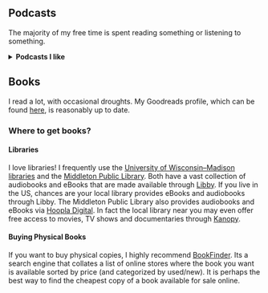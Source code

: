 ## Podcasts

The majority of my free time is spent reading something or listening to something.

<details>
<summary> **Podcasts I like** </summary>


I love podcasts! I discovered the magical world of podcasts sometime in 2017. Haven't stopped since.
My podcast app of choice is [Pocket Casts](https://pocketcasts.com/).
A sample of some great podcasts: 

- [Seen and the Unseen](https://seenunseen.in/) 
    by [Amit Varma](https://amitvarma.com/): 
    <br>India specific podcast, lots of social science and philosophy. 
    Long form ([sometimes > 5hr long](https://twitter.com/amitvarma/status/1376048619548073988?s=20)) interview/discussion.

- [Zero](https://www.bloomberg.com/green-zero-emissions-podcast) by [Akshat Rathi](https://akshatrathi.com/):
    <br>explores the policies, tactics and clean technologies taking us to a future of zero emissions as the world fights climate change. Climate reporter Akshat Rathi talks to the people who are making it happen. Produced by Bloomberg Green.

- [Empire](https://linktr.ee/empirepod) 
    by [Anita Anand](https://anitaanand.net/) and [William Dalrymple](https://twitter.com/DalrympleWill): 
    <br>A great podcast about empires and their history.

- [The Anthropocene Reviewed](https://soundcloud.com/theanthropocenereviewed) 
    by the incredible [John Green](https://www.johngreenbooks.com/): 
    <br>This is my favorite podcast, by a country mile!

- [Grand Tamasha](http://www.grandtamasha.com) 
    hosted by [Milan Vaishnav](https://carnegieendowment.org/experts/714):
    <br> Discusses the latest developments in Indian politics, economics, foreign policy, society, and culture for a global audience

- [Ideas of India](https://www.discoursemagazine.com/tag/ideas-of-india-podcast/)
    by [Shruti Rajagopalan](http://shrutiraj.com/):
    <br>Economis Shruti Rajagopalan examines the ideas that will propel India forward, via conversations with researchers and top thinkers in social science and beyond.

<!--
- [Dear Hank and John](https://dear-hank-john-a5cf29b8.simplecast.com/) 
    by [Hank](https://hankgreen.com/) and 
    [John Green](https://www.johngreenbooks.com/): 
    <br>where the two brothers answer your questions, give you dubious advice, and bring you the news from Mars and AFC Wimbledon. Seriously just try it!

- [Left, Right and Centre](https://www.kcrw.com/news/shows/left-right-center): 
    <br>In (former host) Josh Barro's words - 
    "your civilized yet provocative antidote to the self-contained opinion bubbles that dominate political debates"
-->

- [Computing Up](https://computingup.com/)
    with [Michael Littman](https://www.littmania.com/) and [Dave Ackley](https://twitter.com/livcomp): 
    <br>Conversations about computing writ large
<!--
- [Capitalisn't](https://www.capitalisnt.com/) 
    with [Luigi Zingales](https://faculty.chicagobooth.edu/luigi-zingales) and [Bethany McLean](https://twitter.com/bethanymac12): 
    <br>economics podcast that talks about what's working in capitalism and what isn't
-->
- [Casual Inference](https://casualinfer.libsyn.com/)
    hosted by [Lucy D’Agostino McGowan](https://www.lucymcgowan.com/) and Ellie Murray: 
    <br>podcast about statistics, causal inference, epidemiology, and a bunch of related things. 

- [The Gerrymandering Project](https://fivethirtyeight.com/tag/the-gerrymandering-project/)
    by the good folks at FiveThirtyEight and also [Dave Wasserman](https://twitter.com/redistrict): 
    <br>podcast (plus interactives) about the fascinating complexities of gerrymandering and more importantly self-sorting! 

- [Rachman Review](https://www.ft.com/rachman-review)
    with [Gideon Rachman](https://twitter.com/gideonrachman): 
    <br>A podcast about international politics by the Financial Times. 

- [Sway](https://www.nytimes.com/column/sway) 
    with [Kara Swisher](https://twitter.com/karaswisher): 
    <br>Interview podcast unpacking power and technology

- [Volts](https://www.volts.wtf/)
    by [David Roberts](https://twitter.com/drvolts):
    <br>A newsletter/podcast about clean energy and politics. (Pretty wonky, which is why I love it!)
</details>

## Books

I read a lot, with occasional droughts. My Goodreads profile, 
which can be found [here](https://www.goodreads.com/user/show/16471733-ajinkya-kokandakar), 
is reasonably up to date.

### Where to get books?

#### Libraries

I love libraries! I frequently use the [University of Wisconsin--Madison libraries](https://www.library.wisc.edu/) and the [Middleton Public Library](https://www.midlibrary.org/).
Both have a vast collection of audiobooks and eBooks that are made available through [Libby](https://libbyapp.com/).
If you live in the US, chances are your local library provides eBooks and audiobooks through Libby.
The Middleton Public Library also provides audiobooks and eBooks via [Hoopla Digital](https://www.hoopladigital.com/).
In fact the local library near you may even offer free access to movies, TV shows and documentaries through [Kanopy](https://www.kanopy.com/en/signup).


#### Buying Physical Books

If you want to buy physical copies, I highly recommend [BookFinder](https://www.bookfinder.com/). Its a search engine that collates a list of online stores where the book you want is available sorted by price (and categorized by used/new).
It is perhaps the best way to find the cheapest copy of a book available for sale online.